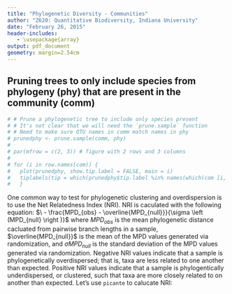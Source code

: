 ```yaml
---
title: "Phylogenetic Diversity - Communities"
author: "Z620: Quantitative Biodiversity, Indiana University"
date: "February 26, 2015"
header-includes:
   - \usepackage{array}
output: pdf_document
geometry: margin=2.54cm
---
```


## Pruning trees to only include species from phylogeny (phy) that are present in the community (comm)
```r
# # Prune a phylogenetic tree to include only species present
# # It's not clear that we will need the `prune.sample` function 
# # Need to make sure OTU names in comm match names in phy
# prunedphy <- prune.sample(comm, phy) 
# 
# par(mfrow = c(2, 3)) # figure with 2 rows and 3 columns
# 
# for (i in row.names(com)) {
#   plot(prunedphy, show.tip.label = FALSE, main = i) 
#   tiplabels(tip = which(prunedphy$tip.label %in% names(which(com [i, ] > 0))), pch = 19, cex = 2)
#   }
```

One common way to test for phylogenetic clustering and overdispersion is to use the Net Relatedness Index (NRI).
NRI is caculated with the following equation: $\ - \frac{MPD_{obs} - \overline{MPD_{null}}}{\sigma \left (MPD_{null} \right )}$ where $MPD_{obs}$ is the mean phylogenetic distance cacluated from pairwise branch lengths in a sample, $\overline{MPD_{null}}$ is the mean of the MPD values generated via randomization, and $\sigma MPD_{null}$ is the standard deviation of the MPD values generated via randomization. 
Negative NRI values indicate that a sample is phylogenetically overdispersed; that is, taxa are less related to one another than expected. 
Positive NRI values indicate that a sample is phylogentically underdispersed, or clustered, such that taxa are more closely related to on another than expected. 
Let's use `picante` to calucate NRI: